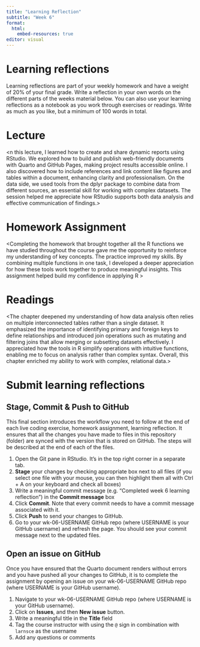 ```yaml
---
title: "Learning Reflection"
subtitle: "Week 6"
format:
  html:
    embed-resources: true
editor: visual
---
```


# Learning reflections

Learning reflections are part of your weekly homework and have a weight of 20% of your final grade. Write a reflection in your own words on the different parts of the weeks material below. You can also use your learning reflections as a notebook as you work through exercises or readings. Write as much as you like, but a minimum of 100 words in total.

# Lecture

\<n this lecture, I learned how to create and share dynamic reports using RStudio. We explored how to build and publish web-friendly documents with Quarto and GitHub Pages, making project results accessible online. I also discovered how to include references and link content like figures and tables within a document, enhancing clarity and professionalism. On the data side, we used tools from the dplyr package to combine data from different sources, an essential skill for working with complex datasets. The session helped me appreciate how RStudio supports both data analysis and effective communication of findings.\>

# Homework Assignment

\<Completing the homework that brought together all the R functions we have studied throughout the course gave me the opportunity to reinforce my understanding of key concepts. The practice improved my skills. By combining multiple functions in one task, I developed a deeper appreciation for how these tools work together to produce meaningful insights. This assignment helped build my confidence in applying R \>

# Readings

\<The chapter deepened my understanding of how data analysis often relies on multiple interconnected tables rather than a single dataset. It emphasized the importance of identifying primary and foreign keys to define relationships and introduced join operations such as mutating and filtering joins that allow merging or subsetting datasets effectively. I appreciated how the tools in R simplify operations with intuitive functions, enabling me to focus on analysis rather than complex syntax. Overall, this chapter enriched my ability to work with complex, relational data.\>

# Submit learning reflections

## Stage, Commit & Push to GitHub

This final section introduces the workflow you need to follow at the end of each live coding exercise, homework assignment, learning reflection. It ensures that all the changes you have made to files in this repository (folder) are synced with the version that is stored on GitHub. The steps will be described at the end of each of the files.

1.  Open the Git pane in RStudio. It's in the top right corner in a separate tab.
2.  **Stage** your changes by checking appropriate box next to all files (if you select one file with your mouse, you can then highlight them all with Ctrl + A on your keyboard and check all boxes)
3.  Write a meaningful commit message (e.g. "Completed week 6 learning reflection") in the **Commit message** box
4.  Click **Commit**. Note that every commit needs to have a commit message associated with it.
5.  Click **Push** to send your changes to GitHub.
6.  Go to your wk-06-USERNAME GitHub repo (where USERNAME is your GitHub username) and refresh the page. You should see your commit message next to the updated files.

## Open an issue on GitHub

Once you have ensured that the Quarto document renders without errors and you have pushed all your changes to GitHub, it is to complete the assignment by opening an issue on your wk-06-USERNAME GitHub repo (where USERNAME is your GitHub username).

1.  Navigate to your wk-06-USERNAME GitHub repo (where USERNAME is your GitHub username).
2.  Click on **Issues**, and then **New issue** button.
3.  Write a meaningful title in the **Title** field
4.  Tag the course instructor with using the `@` sign in combination with `larnsce` as the username
5.  Add any questions or comments
